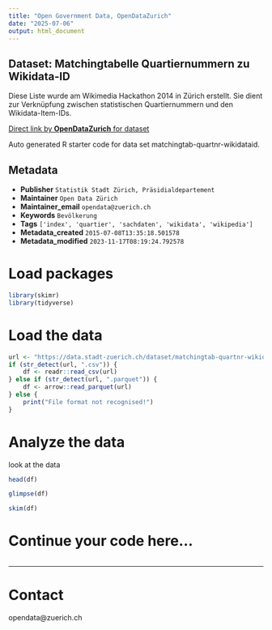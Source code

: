 ```yaml
---
title: "Open Government Data, OpenDataZurich"
date: "2025-07-06"
output: html_document
---
```


## Dataset: Matchingtabelle Quartiernummern zu Wikidata-ID

Diese Liste wurde am Wikimedia Hackathon 2014 in Zürich erstellt. Sie dient zur Verknüpfung zwischen statistischen Quartiernummern und den Wikidata-Item-IDs.



[Direct link by **OpenDataZurich** for dataset](https://data.stadt-zuerich.ch/dataset/matchingtab-quartnr-wikidataid)

Auto generated R starter code for data set matchingtab-quartnr-wikidataid.

## Metadata

- **Publisher** `Statistik Stadt Zürich, Präsidialdepartement`
- **Maintainer** `Open Data Zürich`
- **Maintainer_email** `opendata@zuerich.ch`
- **Keywords** `Bevölk­erung`
- **Tags** `['index', 'quartier', 'sachdaten', 'wikidata', 'wikipedia']`
- **Metadata_created** `2015-07-08T13:35:18.501578`
- **Metadata_modified** `2023-11-17T08:19:24.792578`


# Load packages

```r
library(skimr)
library(tidyverse)
```

# Load the data

```r
url <- "https://data.stadt-zuerich.ch/dataset/matchingtab-quartnr-wikidataid/download/matchingIDs_AdminID-WikidataID.csv"
if (str_detect(url, ".csv")) {
    df <- readr::read_csv(url)
} else if (str_detect(url, ".parquet")) {
    df <- arrow::read_parquet(url)
} else {
    print("File format not recognised!")
}
```

# Analyze the data

look at the data
```r
head(df)
```

```r
glimpse(df)
```

```r
skim(df)
```

# Continue your code here...

```r

```

------------------------------------------------------------------------

# Contact

opendata@zuerich.ch
